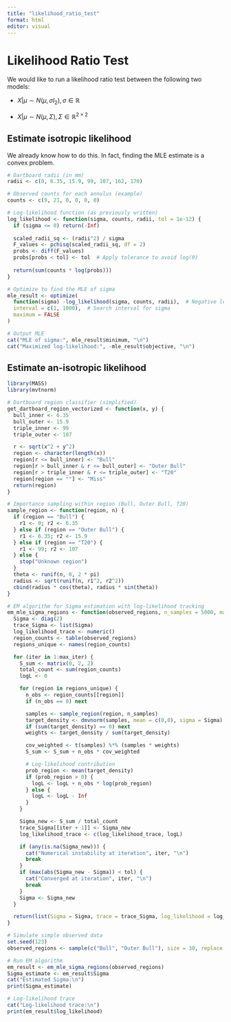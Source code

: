---
title: "likelihood_ratio_test"
format: html
editor: visual
---

# Likelihood Ratio Test

We would like to run a likelihood ratio test between the following two models:

-   $X|\mu \sim N(\mu, \sigma I_2), \sigma \in \mathbb{R}$

-   $X|\mu \sim N(\mu, \Sigma), \Sigma \in \mathbb{R}^{2\times 2}$

## Estimate isotropic likelihood

We already know how to do this. In fact, finding the MLE estimate is a convex problem.

```{r}
# Dartboard radii (in mm)
radii <- c(0, 6.35, 15.9, 99, 107, 162, 170)

# Observed counts for each annulus (example)
counts <- c(9, 21, 0, 0, 0, 0)

# Log-likelihood function (as previously written)
log_likelihood <- function(sigma, counts, radii, tol = 1e-12) {
  if (sigma <= 0) return(-Inf)
  
  scaled_radii_sq <- (radii^2) / sigma
  F_values <- pchisq(scaled_radii_sq, df = 2)
  probs <- diff(F_values)
  probs[probs < tol] <- tol  # Apply tolerance to avoid log(0)
  
  return(sum(counts * log(probs)))
}

# Optimize to find the MLE of sigma
mle_result <- optimize(
  function(sigma) -log_likelihood(sigma, counts, radii),  # Negative log-likelihood
  interval = c(1, 1000),  # Search interval for sigma
  maximum = FALSE
)

# Output MLE
cat("MLE of sigma:", mle_result$minimum, "\n")
cat("Maximized log-likelihood:", -mle_result$objective, "\n")
```

## Estimate an-isotropic likelihood

```{r}
library(MASS)
library(mvtnorm)

# Dartboard region classifier (simplified)
get_dartboard_region_vectorized <- function(x, y) {
  bull_inner <- 6.35
  bull_outer <- 15.9
  triple_inner <- 99
  triple_outer <- 107

  r <- sqrt(x^2 + y^2)
  region <- character(length(x))
  region[r <= bull_inner] <- "Bull"
  region[r > bull_inner & r <= bull_outer] <- "Outer Bull"
  region[r > triple_inner & r <= triple_outer] <- "T20"
  region[region == ""] <- "Miss"
  return(region)
}

# Importance sampling within region (Bull, Outer Bull, T20)
sample_region <- function(region, n) {
  if (region == "Bull") {
    r1 <- 0; r2 <- 6.35
  } else if (region == "Outer Bull") {
    r1 <- 6.35; r2 <- 15.9
  } else if (region == "T20") {
    r1 <- 99; r2 <- 107
  } else {
    stop("Unknown region")
  }
  theta <- runif(n, 0, 2 * pi)
  radius <- sqrt(runif(n, r1^2, r2^2))
  cbind(radius * cos(theta), radius * sin(theta))
}

# EM algorithm for Sigma estimation with log-likelihood tracking
em_mle_sigma_regions <- function(observed_regions, n_samples = 5000, max_iter = 50, tol = 1e-4) {
  Sigma <- diag(2)
  trace_Sigma <- list(Sigma)
  log_likelihood_trace <- numeric()
  region_counts <- table(observed_regions)
  regions_unique <- names(region_counts)

  for (iter in 1:max_iter) {
    S_sum <- matrix(0, 2, 2)
    total_count <- sum(region_counts)
    logL <- 0

    for (region in regions_unique) {
      n_obs <- region_counts[[region]]
      if (n_obs == 0) next

      samples <- sample_region(region, n_samples)
      target_density <- dmvnorm(samples, mean = c(0,0), sigma = Sigma)
      if (sum(target_density) == 0) next
      weights <- target_density / sum(target_density)

      cov_weighted <- t(samples) %*% (samples * weights)
      S_sum <- S_sum + n_obs * cov_weighted

      # Log-likelihood contribution
      prob_region <- mean(target_density)
      if (prob_region > 0) {
        logL <- logL + n_obs * log(prob_region)
      } else {
        logL <- logL - Inf
      }
    }

    Sigma_new <- S_sum / total_count
    trace_Sigma[[iter + 1]] <- Sigma_new
    log_likelihood_trace <- c(log_likelihood_trace, logL)

    if (any(is.na(Sigma_new))) {
      cat("Numerical instability at iteration", iter, "\n")
      break
    }
    if (max(abs(Sigma_new - Sigma)) < tol) {
      cat("Converged at iteration", iter, "\n")
      break
    }
    Sigma <- Sigma_new
  }

  return(list(Sigma = Sigma, trace = trace_Sigma, log_likelihood = log_likelihood_trace))
}

# Simulate simple observed data
set.seed(123)
observed_regions <- sample(c("Bull", "Outer Bull"), size = 30, replace = TRUE, prob = c(0.3, 0.7))

# Run EM algorithm
em_result <- em_mle_sigma_regions(observed_regions)
Sigma_estimate <- em_result$Sigma
cat("Estimated Sigma:\n")
print(Sigma_estimate)

# Log-likelihood trace
cat("Log-likelihood trace:\n")
print(em_result$log_likelihood)




```
